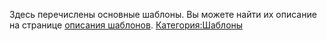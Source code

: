Здесь перечислены основные шаблоны. Вы можете найти их описание на странице [[Project:Шаблоны|описания шаблонов]].
[[Категория:Шаблоны]]